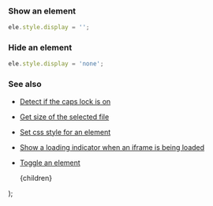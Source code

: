 
### Show an element

```js
ele.style.display = '';
```

### Hide an element

```js
ele.style.display = 'none';
```

### See also

-   [Detect if the caps lock is on](/detect-if-the-caps-lock-is-on)
-   [Get size of the selected file](/get-size-of-the-selected-file)
-   [Set css style for an element](/set-css-style-for-an-element)
-   [Show a loading indicator when an iframe is being loaded](/show-a-loading-indicator-when-an-iframe-is-being-loaded)
-   [Toggle an element](/toggle-an-element)

    <PostLayout keywords="" title="Show or hide an element">
        {children}
    </PostLayout>
);